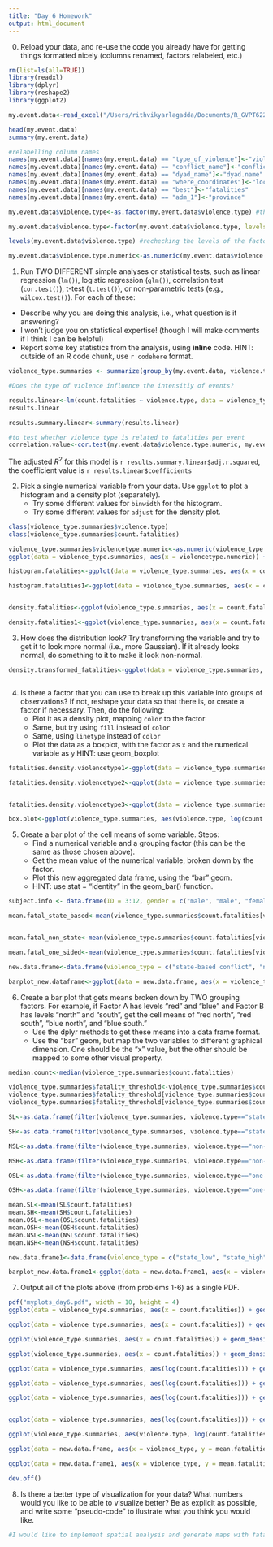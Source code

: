 ```yaml
---
title: "Day 6 Homework"
output: html_document
---
```


0. Reload your data, and re-use the code you already have for getting things formatted nicely (columns renamed, factors relabeled, etc.)

```r
rm(list=ls(all=TRUE))
library(readxl)
library(dplyr)
library(reshape2)
library(ggplot2)

my.event.data<-read_excel("/Users/rithvikyarlagadda/Documents/R_GVPT622/PSYC798/my_R_homework/day3/event_data.xlsx")[,c("year","type_of_violence","conflict_name","dyad_name","where_coordinates", "country","best","adm_1")] #subsetting those columns from the main dataset that is required for my project

head(my.event.data)
summary(my.event.data)

#relabelling column names 
names(my.event.data)[names(my.event.data) == "type_of_violence"]<-"violence.type"
names(my.event.data)[names(my.event.data) == "conflict_name"]<-"conflict.name"
names(my.event.data)[names(my.event.data) == "dyad_name"]<-"dyad.name"
names(my.event.data)[names(my.event.data) == "where_coordinates"]<-"location.coordinates"
names(my.event.data)[names(my.event.data) == "best"]<-"fatalities"
names(my.event.data)[names(my.event.data) == "adm_1"]<-"province"

my.event.data$violence.type<-as.factor(my.event.data$violence.type) #this should actually be a factor variable but it is numeric. So, we convert into a factor 

my.event.data$violence.type<-factor(my.event.data$violence.type, levels = c(1,2,3), labels = c("state-based conflict", "non-state conflict", "one-sided violence")) #relabelling the names of the factor levels

levels(my.event.data$violence.type) #rechecking the levels of the factor variable 

my.event.data$violence.type.numeric<-as.numeric(my.event.data$violence.type)
```

1. Run TWO DIFFERENT simple analyses or statistical tests, such as linear regression (`lm()`), logistic regression (`glm()`), correlation test (`cor.test()`), t-test (`t.test()`), or non-parametric tests (e.g., `wilcox.test()`).  For each of these:
  - Describe why you are doing this analysis, i.e., what question is it answering?
  - I won't judge you on statistical expertise!  (though I will make comments if I think I can be helpful)
  - Report some key statistics from the analysis, using **inline** code. HINT: outside of an R code chunk, use `r codehere` format.
  
```r
violence_type.summaries <- summarize(group_by(my.event.data, violence.type, country), count.fatalities = sum(fatalities, na.rm=TRUE), mean.fatalities = mean(fatalities, na.rm = TRUE), median.fatalities = median(fatalities, na.rm = TRUE), maximum.fatalities = max(fatalities, na.rm = TRUE)) #new dataset for my analysis

#Does the type of violence influence the intensitiy of events? 

results.linear<-lm(count.fatalities ~ violence.type, data = violence_type.summaries)
results.linear

results.summary.linear<-summary(results.linear)

#to test whether violence type is related to fatalities per event
correlation.value<-cor.test(my.event.data$violence.type.numeric, my.event.data$fatalities)

```
The adjusted $R^2$ for this model is `r results.summary.linear$adj.r.squared`, the coefficient value is `r results.linear$coefficients`

2. Pick a single numerical variable from your data.  Use `ggplot` to plot a histogram and a density plot (separately).
   - Try some different values for `binwidth` for the histogram.
   - Try some different values for `adjust` for the density plot.

```r

class(violence_type.summaries$violence.type)
class(violence_type.summaries$count.fatalities)

violence_type.summaries$violencetype.numeric<-as.numeric(violence_type.summaries$violence.type)
ggplot(data = violence_type.summaries, aes(x = violencetype.numeric)) + geom_histogram(binwidth = .5)

histogram.fatalities<-ggplot(data = violence_type.summaries, aes(x = count.fatalities)) + geom_histogram(binwidth = .5)

histogram.fatalities1<-ggplot(data = violence_type.summaries, aes(x = count.fatalities)) + geom_histogram(binwidth = .01)


density.fatalities<-ggplot(violence_type.summaries, aes(x = count.fatalities)) + geom_density(adjust = .5, fill = "grey")

density.fatalities1<-ggplot(violence_type.summaries, aes(x = count.fatalities)) + geom_density(adjust = .25, fill = "grey")


```

3. How does the distribution look?  Try transforming the variable and try to get it to look more normal (i.e., more Gaussian).  If it already looks normal, do something to it to make it look non-normal.

```r


density.transformed_fatalities<-ggplot(data = violence_type.summaries, aes(log(count.fatalities))) + geom_density(adjust = 0.5, fill = "grey")



```

4. Is there a factor that you can use to break up this variable into groups of observations?  If not, reshape your data so that there is, or create a factor if necessary.  Then, do the following:
   - Plot it as a density plot, mapping `color` to the factor
   - Same, but try using `fill` instead of `color`
   - Same, using `linetype` instead of `color`
   - Plot the data as a boxplot, with the factor as `x` and the numerical variable as `y`  HINT: use geom_boxplot

```r
fatalities.density.violencetype1<-ggplot(data = violence_type.summaries, aes(log(count.fatalities))) + geom_density(aes(color = violence.type))

fatalities.density.violencetype2<-ggplot(data = violence_type.summaries, aes(log(count.fatalities))) + geom_density(aes(fill = violence.type))


fatalities.density.violencetype3<-ggplot(data = violence_type.summaries, aes(log(count.fatalities))) + geom_density(aes(linetype = violence.type))

box.plot<-ggplot(violence_type.summaries, aes(violence.type, log(count.fatalities))) + geom_boxplot()

```

5. Create a bar plot of the cell means of some variable. Steps:
   - Find a numerical variable and a grouping factor (this can be the same as those chosen above).
   - Get the mean value of the numerical variable, broken down by the factor.  
   - Plot this new aggregated data frame, using the "bar" geom.
   - HINT: use stat = "identity" in the geom_bar() function.
   
```r
subject.info <- data.frame(ID = 3:12, gender = c("male", "male", "female", "female", "female", "female", "male", "female", "male", "male")) 

mean.fatal_state_based<-mean(violence_type.summaries$count.fatalities[violence_type.summaries$violence.type=="state-based conflict"])


mean.fatal_non_state<-mean(violence_type.summaries$count.fatalities[violence_type.summaries$violence.type=="non-state conflict"])

mean.fatal_one_sided<-mean(violence_type.summaries$count.fatalities[violence_type.summaries$violence.type=="one-sided violence"])

new.data.frame<-data.frame(violence_type = c("state-based conflict", "non-state conflict", "one-sided violence"), mean.fatalities = c(mean.fatal_state_based, mean.fatal_non_state, mean.fatal_one_sided))

barplot_new.dataframe<-ggplot(data = new.data.frame, aes(x = violence_type, y = mean.fatalities)) + geom_bar(stat = "identity")
```
   
6. Create a bar plot that gets means broken down by TWO grouping factors.  For example, if Factor A has levels "red" and "blue" and Factor B has levels "north" and "south", get the cell means of "red north", "red south", "blue north", and "blue south."  
   - Use the dplyr methods to get these means into a data frame format.
   - Use the "bar" geom, but map the two variables to different graphical dimension.  One should be the "x" value, but the other should be mapped to some other visual property.

```r

median.count<-median(violence_type.summaries$count.fatalities)

violence_type.summaries$fatality_threshold<-violence_type.summaries$count.fatalities
violence_type.summaries$fatality_threshold[violence_type.summaries$count.fatalities<median.count]<-"low"
violence_type.summaries$fatality_threshold[violence_type.summaries$count.fatalities>=median.count]<-"high"

SL<-as.data.frame(filter(violence_type.summaries, violence.type=="state-based conflict", fatality_threshold=="low"))

SH<-as.data.frame(filter(violence_type.summaries, violence.type=="state-based conflict", fatality_threshold=="high"))

NSL<-as.data.frame(filter(violence_type.summaries, violence.type=="non-state conflict", fatality_threshold=="low"))

NSH<-as.data.frame(filter(violence_type.summaries, violence.type=="non-state conflict", fatality_threshold=="high"))

OSL<-as.data.frame(filter(violence_type.summaries, violence.type=="one-sided violence", fatality_threshold=="low"))

OSH<-as.data.frame(filter(violence_type.summaries, violence.type=="one-sided violence", fatality_threshold=="high"))

mean.SL<-mean(SL$count.fatalities)
mean.SH<-mean(SH$count.fatalities)
mean.OSL<-mean(OSL$count.fatalities)
mean.OSH<-mean(OSH$count.fatalities)
mean.NSL<-mean(NSL$count.fatalities)
mean.NSH<-mean(NSH$count.fatalities)

new.data.frame1<-data.frame(violence_type = c("state_low", "state_high", "one_sided_low", "one_sided_high", "non_state_low", "non_state_high"), mean.fatalities = c(mean.SL, mean.SH, mean.OSL, mean.OSH, mean.NSL, mean.NSH)) 

barplot_new.data.frame1<-ggplot(data = new.data.frame1, aes(x = violence_type, y = mean.fatalities)) + geom_bar()

```

7. Output all of the plots above (from problems 1-6) as a single PDF.

```r
pdf("myplots_day6.pdf", width = 10, height = 4)
ggplot(data = violence_type.summaries, aes(x = count.fatalities)) + geom_histogram(binwidth = .5)

ggplot(data = violence_type.summaries, aes(x = count.fatalities)) + geom_histogram(binwidth = .01)

ggplot(violence_type.summaries, aes(x = count.fatalities)) + geom_density(adjust = .5, fill = "grey")

ggplot(violence_type.summaries, aes(x = count.fatalities)) + geom_density(adjust = .25, fill = "grey")

ggplot(data = violence_type.summaries, aes(log(count.fatalities))) + geom_density(adjust = 0.5, fill = "grey")

ggplot(data = violence_type.summaries, aes(log(count.fatalities))) + geom_density(aes(color = violence.type))

ggplot(data = violence_type.summaries, aes(log(count.fatalities))) + geom_density(aes(fill = violence.type))


ggplot(data = violence_type.summaries, aes(log(count.fatalities))) + geom_density(aes(linetype = violence.type))

ggplot(violence_type.summaries, aes(violence.type, log(count.fatalities))) + geom_boxplot()

ggplot(data = new.data.frame, aes(x = violence_type, y = mean.fatalities)) + geom_bar(stat = "identity")

ggplot(data = new.data.frame1, aes(x = violence_type, y = mean.fatalities)) + geom_bar()

dev.off()
```

8. Is there a better type of visualization for your data?  What numbers would you like to be able to visualize better?  Be as explicit as possible, and write some "pseudo-code" to ilustrate what you think you would like.

```r
#I would like to implement spatial analysis and generate maps with fatalities per event. I am still working on the code to generate maps on R. 
```



